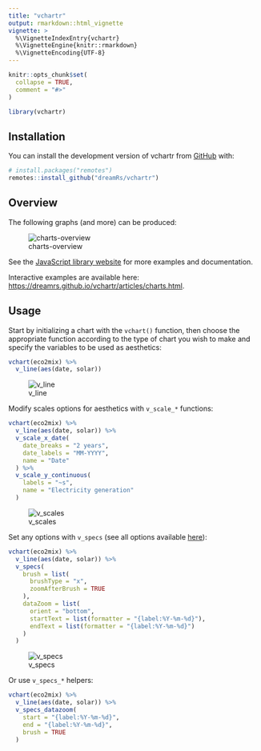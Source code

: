 ```yaml
---
title: "vchartr"
output: rmarkdown::html_vignette
vignette: >
  %\VignetteIndexEntry{vchartr}
  %\VignetteEngine{knitr::rmarkdown}
  %\VignetteEncoding{UTF-8}
---
```


```r
knitr::opts_chunk$set(
  collapse = TRUE,
  comment = "#>"
)
```

```r
library(vchartr)
```



## Installation

You can install the development version of vchartr from [GitHub](https://github.com/dreamRs/vchartr) with:

```r
# install.packages("remotes")
remotes::install_github("dreamRs/vchartr")
```


## Overview

The following graphs (and more) can be produced:

![charts-overview](figures/vchart-types.png)

See the [JavaScript library website](https://www.visactor.io/vchart) for more examples and documentation.

Interactive examples are available here: [https://dreamrs.github.io/vchartr/articles/charts.html](https://dreamrs.github.io/vchartr/articles/charts.html).


## Usage

Start by initializing a chart with the `vchart()` function, then choose the appropriate function according to the type of chart you wish to make and specify the variables to be used as aesthetics:

```r
vchart(eco2mix) %>% 
  v_line(aes(date, solar))
```

![v_line](figures/v_line.png)

Modify scales options for aesthetics with `v_scale_*` functions:

```r
vchart(eco2mix) %>% 
  v_line(aes(date, solar)) %>% 
  v_scale_x_date(
    date_breaks = "2 years",
    date_labels = "MM-YYYY",
    name = "Date"
  ) %>% 
  v_scale_y_continuous(
    labels = "~s", 
    name = "Electricity generation"
  )
```

![v_scales](figures/v_scales.png)

Set any options with `v_specs` (see all options available [here](https://www.visactor.io/vchart/option/lineChart)):

```r
vchart(eco2mix) %>% 
  v_line(aes(date, solar)) %>% 
  v_specs(
    brush = list(
      brushType = "x",
      zoomAfterBrush = TRUE
    ),
    dataZoom = list(
      orient = "bottom",
      startText = list(formatter = "{label:%Y-%m-%d}"),
      endText = list(formatter = "{label:%Y-%m-%d}")
    )
  )
```

![v_specs](figures/v_specs.png)

Or use `v_specs_*` helpers:

```r
vchart(eco2mix) %>% 
  v_line(aes(date, solar)) %>% 
  v_specs_datazoom(
    start = "{label:%Y-%m-%d}",
    end = "{label:%Y-%m-%d}",
    brush = TRUE
  )
```
